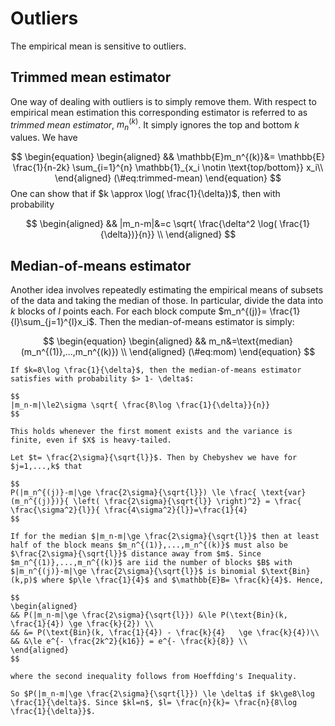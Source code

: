 # Outliers {#outl}

The empirical mean is sensitive to outliers. 

## Trimmed mean estimator {#outl-trimmed}

One way of dealing with outliers is to simply remove them. With respect to empirical mean estimation this corresponding estimator is referred to as *trimmed mean estimator*, $m_n^{(k)}$. It simply ignores the top and bottom $k$ values. We have 

$$
\begin{equation} 
\begin{aligned}
&& \mathbb{E}m_n^{(k)}&= \mathbb{E} \frac{1}{n-2k} \sum_{i=1}^{n} \mathbb{1}_{x_i \notin \text{top/bottom}} x_i\\
\end{aligned}
(\#eq:trimmed-mean)
\end{equation}
$$
One can show that if $k \approx \log( \frac{1}{\delta})$, then with probability

$$
\begin{aligned}
&& |m_n-m|&=c \sqrt{ \frac{\delta^2 \log( \frac{1}{\delta})}{n}} \\
\end{aligned}
$$


## Median-of-means estimator {#outl-mom}

Another idea involves repeatedly estimating the empirical means of subsets of the data and taking the median of those. In particular, divide the data into $k$ blocks of $l$ points each. For each block compute $m_n^{(j)}= \frac{1}{l}\sum_{j=1}^{l}x_i$. Then the median-of-means estimator is simply:

$$
\begin{equation} 
\begin{aligned}
&& m_n&=\text{median}(m_n^{(1)},...,m_n^{(k)}) \\
\end{aligned}
(\#eq:mom)
\end{equation}
$$

```theorem
If $k=8\log \frac{1}{\delta}$, then the median-of-means estimator satisfies with probability $> 1- \delta$:

$$
|m_n-m|\le2\sigma \sqrt{ \frac{8\log \frac{1}{\delta}}{n}}
$$

This holds whenever the first moment exists and the variance is finite, even if $X$ is heavy-tailed.
```

```proof
Let $t= \frac{2\sigma}{\sqrt{l}}$. Then by Chebyshev we have for $j=1,...,k$ that

$$
P(|m_n^{(j)}-m|\ge \frac{2\sigma}{\sqrt{l}}) \le \frac{ \text{var}(m_n^{(j)})}{ \left( \frac{2\sigma}{\sqrt{l}} \right)^2} = \frac{ \frac{\sigma^2}{l}}{ \frac{4\sigma^2}{l}}=\frac{1}{4}
$$

If for the median $|m_n-m|\ge \frac{2\sigma}{\sqrt{l}}$ then at least half of the block means $m_n^{(1)},...,m_n^{(k)}$ must also be $\frac{2\sigma}{\sqrt{l}}$ distance away from $m$. Since $m_n^{(1)},...,m_n^{(k)}$ are iid the number of blocks $B$ with $|m_n^{(j)}-m|\ge \frac{2\sigma}{\sqrt{l}}$ is binomial $\text{Bin}(k,p)$ where $p\le \frac{1}{4}$ and $\mathbb{E}B= \frac{k}{4}$. Hence,

$$
\begin{aligned}
&& P(|m_n-m|\ge \frac{2\sigma}{\sqrt{l}}) &\le P(\text{Bin}(k, \frac{1}{4}) \ge \frac{k}{2}) \\
&& &= P(\text{Bin}(k, \frac{1}{4}) - \frac{k}{4}   \ge \frac{k}{4})\\
&& &\le e^{- \frac{2k^2}{k16}} = e^{- \frac{k}{8}} \\
\end{aligned}
$$

where the second inequality follows from Hoeffding's Inequality. 

So $P(|m_n-m|\ge \frac{2\sigma}{\sqrt{l}}) \le \delta$ if $k\ge8\log \frac{1}{\delta}$. Since $kl=n$, $l= \frac{n}{k}= \frac{n}{8\log \frac{1}{\delta}}$.
```




